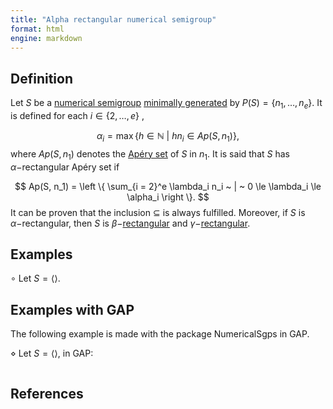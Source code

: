 ```yaml
---
title: "Alpha rectangular numerical semigroup"
format: html
engine: markdown
---
```


<!--  -->

## Definition

Let $S$ be a [numerical semigroup](../Basic-concepts/Numerical-semigroup.qmd) [minimally generated](../Basic-concepts/Minimal-set-of-generators.qmd) by $P(S) = \{n_1, \ldots, n_e\}$. It is defined for each $i \in \{2, \ldots, e\}$ ,

$$
\alpha_i = \max \{h \in \mathbb{N} ~ | ~ h n_i \in Ap(S, n_1) \},
$$ where $Ap(S, n_1)$ denotes the [Apéry set](../Basic-concepts/Apery-set.qmd) of $S$ in $n_1$. It is said that $S$ has $\alpha-$rectangular Apéry set if

$$
Ap(S, n_1) = \left \{ \sum_{i = 2}^e \lambda_i n_i ~ | ~ 0 \le \lambda_i \le \alpha_i \right \}.
$$ It can be proven that the inclusion $\subseteq$ is always fulfilled. Moreover, if $S$ is $\alpha-$rectangular, then $S$ is $\beta-$[rectangular](NS-beta-rectangular.qmd) and $\gamma-$[rectangular](NS-gamma-rectangular.qmd).

## Examples

$\circ$ Let $S = \langle \rangle$.

## Examples with GAP

The following example is made with the package NumericalSgps in GAP.

$\diamond$ Let $S = \langle \rangle$, in GAP:

``` gap
```

## References
